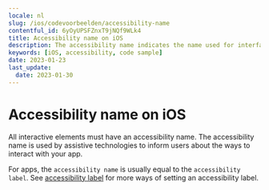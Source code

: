 ```yaml
---
locale: nl
slug: /ios/codevoorbeelden/accessibility-name
contentful_id: 6yOyUPSFZnxT9jNQf9WLk4
title: Accessibility name on iOS
description: The accessibility name indicates the name used for interface elements by assistive technologies.
keywords: [iOS, accessibility, code sample]
date: 2023-01-23
last_update:
  date: 2023-01-30
---
```


# Accessibility name on iOS

All interactive elements must have an accessibility name. The accessibility name is used by assistive technologies to inform users about the ways to interact with your app.

For apps, the `accessibility name` is usually equal to the `accessibility label`. See [accessibility label](https://github.com/appt-org/accessibility-code-examples/blob/main/accessibility-label.md) for more ways of setting an accessibility label.

<CodeSample id="accessibility-name" platform="ios" locale="nl"/>
